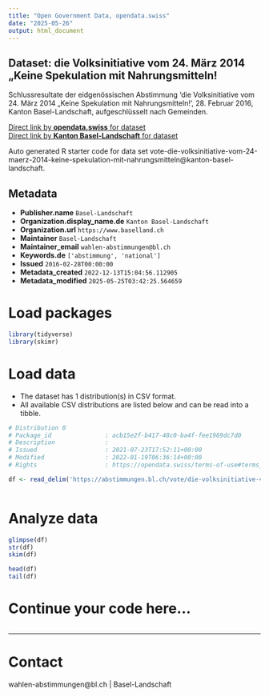```yaml
---
title: "Open Government Data, opendata.swiss"
date: "2025-05-26"
output: html_document
---
```


## Dataset: die Volksinitiative vom 24. März 2014 „Keine Spekulation mit Nahrungsmitteln!

Schlussresultate der eidgenössischen Abstimmung 'die Volksinitiative vom 24. März 2014 „Keine Spekulation mit Nahrungsmitteln!', 28. Februar 2016, Kanton Basel-Landschaft, aufgeschlüsselt nach Gemeinden.

[Direct link by **opendata.swiss** for dataset](https://opendata.swiss/de/dataset/die-volksinitiative-vom-24-marz-2014-keine-spekulation-mit-nahrungsmitteln)<br>
[Direct link by **Kanton Basel-Landschaft** for dataset](https://abstimmungen.bl.ch/vote/die-volksinitiative-vom-24-maerz-2014-keine-spekulation-mit-nahrungsmitteln/data)

Auto generated R starter code for data set vote-die-volksinitiative-vom-24-maerz-2014-keine-spekulation-mit-nahrungsmitteln@kanton-basel-landschaft.

## Metadata

- **Publisher.name** `Basel-Landschaft`
- **Organization.display_name.de** `Kanton Basel-Landschaft`
- **Organization.url** `https://www.baselland.ch`
- **Maintainer** `Basel-Landschaft`
- **Maintainer_email** `wahlen-abstimmungen@bl.ch`
- **Keywords.de** `['abstimmung', 'national']`
- **Issued** `2016-02-28T00:00:00`
- **Metadata_created** `2022-12-13T15:04:56.112905`
- **Metadata_modified** `2025-05-25T03:42:25.564659`


# Load packages

```r

library(tidyverse)
library(skimr)

```

# Load data

-   The dataset has 1 distribution(s) in CSV format.
-   All available CSV distributions are listed below and can be read into a tibble.

```r

# Distribution 0
# Package_id               : acb15e2f-b417-48c0-ba4f-fee1969dc7d0
# Description              : 
# Issued                   : 2021-07-23T17:52:11+00:00
# Modified                 : 2022-01-19T06:36:14+00:00
# Rights                   : https://opendata.swiss/terms-of-use#terms_by

df <- read_delim('https://abstimmungen.bl.ch/vote/die-volksinitiative-vom-24-maerz-2014-keine-spekulation-mit-nahrungsmitteln/data-csv')



```

# Analyze data

```r

glimpse(df)
str(df)
skim(df)

head(df)
tail(df)

```

# Continue your code here...

```r

```

------------------------------------------------------------------------

# Contact

wahlen-abstimmungen@bl.ch | Basel-Landschaft
